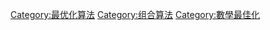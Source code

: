 {{catmore}}
[[Category:最优化算法|Category:最优化算法]]
[[Category:组合算法|Category:组合算法]]
[[Category:數學最佳化|Category:數學最佳化]]